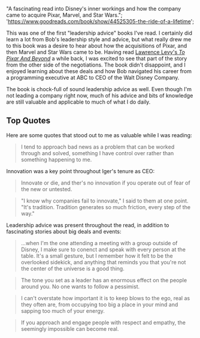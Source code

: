   "A fascinating read into Disney's inner workings and how the company came to acquire Pixar, Marvel, and Star Wars.";
  'https://www.goodreads.com/book/show/44525305-the-ride-of-a-lifetime';

This was one of the first "leadership advice" books I've read. I certainly did learn a lot from Bob's leadership style and advice, but what really drew me to this book was a desire to hear about how the acquisitions of Pixar, and then Marvel and Star Wars came to be. Having read [Lawrence Levy's _To Pixar And Beyond_](https://keegandonley.com/library/to-pixar-and-beyond 'To Pixar and Beyond') a while back, I was excited to see that part of the story from the other side of the negotiations. The book didn't disappoint, and I enjoyed learning about these deals and how Bob navigated his career from a programming executive at ABC to CEO of the Walt Disney Company.

The book is chock-full of sound leadership advice as well. Even though I'm not leading a company right now, much of his advice and bits of knowledge are still valuable and applicable to much of what I do daily.

## Top Quotes

Here are some quotes that stood out to me as valuable while I was reading:

> I tend to approach bad news as a problem that can be worked through and solved, something I have control over rather than something happening to me.

Innovation was a key point throughout Iger's tenure as CEO:

> Innovate or die, and ther's no innovation if you operate out of fear of the new or untested.

> "I know why companies fail to innovate," I said to them at one point. "It's tradition. Tradition generates so much friction, every step of the way."

Leadership advice was present throughout the read, in addition to fascinating stories about big deals and events:

> ...when I'm the one attending a meeting with a group outside of Disney, I make sure to conenct and speak with every person at the table. It's a small gesture, but I remember how it felt to be the overlooked sidekick, and anything that reminds you that you're not the center of the universe is a good thing.

> The tone you set as a leader has an enormous effect on the people around you. No one wants to follow a pessimist.

> I can't overstate how important it is to keep blows to the ego, real as they often are, from occupying too big a place in your mind and sapping too much of your energy.

> If you approach and engage people with respect and empathy, the seemingly impossible can become real.
